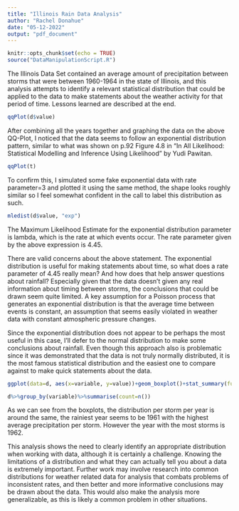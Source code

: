 ```yaml
---
title: "Illinois Rain Data Analysis"
author: "Rachel Donahue"
date: "05-12-2022"
output: "pdf_document"
---
```

```r
knitr::opts_chunk$set(echo = TRUE)
source("DataManipulationScript.R")
```


The Illinois Data Set contained an average amount of precipitation between storms that were between 1960-1964 in the state of Illinois, and this analysis attempts to identify a relevant statistical distribution that could be applied to the data to make statements about the weather activity for that period of time. Lessons learned are described at the end.

```r
qqPlot(d$value)

```

After combining all the years together and graphing the data on the above QQ-Plot, I noticed that the data seems to follow an exponential distribution pattern, similar to what was shown on p.92 Figure 4.8 in "In All Likelihood: Statistical Modelling and Inference Using Likelihood" by Yudi Pawitan.

```r
qqPlot(t)

```


To confirm this, I simulated some fake exponential data with rate parameter=3 and plotted it using the same method, the shape looks roughly similar so I feel somewhat confident in the call to label this distribution as such.

```r
mledist(d$value, "exp")

```

The Maximum Likelihood Estimate for the exponential distribution parameter is lambda, which is the rate at which events occur. The rate parameter given by the above expression is 4.45. 

There are valid concerns about the above statement. The exponential distribution is useful for making statements about time, so what does a rate parameter of 4.45 really mean? And how does that help answer questions about rainfall? Especially given that the data doesn't given any real information about timing between storms, the conclusions that could be drawn seem quite limited. A key assumption for a Poisson process that generates an exponential distribution is that the average time between events is constant, an assumption that seems easily violated in weather data with constant atmospheric pressure changes.

Since the exponential distribution does not appear to be perhaps the most useful in this case, I'll defer to the normal distribution to make some conclusions about rainfall. Even though this approach also is problematic since it was demonstrated that the data is not truly normally distributed, it is the most famous statistical distribution and the easiest one to compare against to make quick statements about the data.

```r
ggplot(data=d, aes(x=variable, y=value))+geom_boxplot()+stat_summary(fun=mean, geom="point", shape=23, size=4)

d%>%group_by(variable)%>%summarise(count=n())

```

As we can see from the boxplots, the distribution per storm per year is around the same, the rainiest year seems to be 1961 with the highest average precipitation per storm. However the year with the most storms is 1962.

This analysis shows the need to clearly identify an appropriate distribution when working with data, although it is certainly a challenge. Knowing the limitations of a distribution and what they can actually tell you about a data is extremely important. 
Further work may involve research into common distributions for weather related data for analysis that combats problems of inconsistent rates, and then better and more informative conclusions may be drawn about the data. This would also make the analysis more generalizable, as this is likely a common problem in other situations.



